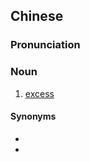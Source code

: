 {{also|起步价}}
==Chinese==
{{zh-forms|s=起步价|type=21}}

===Pronunciation===
{{zh-pron
|m=qǐbùjià
|cat=n
}}

===Noun===
{{zh-noun}}

# [[excess]] {{gloss|condition on an insurance policy}}

====Synonyms====
* {{zh-l|墊底費}}
* {{zh-l|啟動費}}